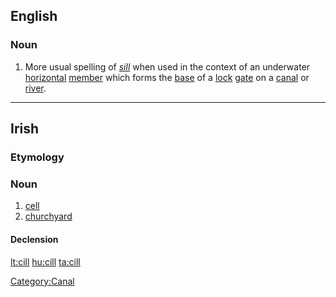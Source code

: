 ==English==

===Noun===
{{en-noun}}

# More usual spelling of ''[[sill]]'' when used in the context of an underwater [[horizontal]] [[member]] which forms the [[base]] of a  [[lock]] [[gate]] on a [[canal]] or [[river]].

[[Category:Canal]]

----

==Irish==

===Etymology===
{{etyl|sga|ga}} {{term|cell|lang=sga}}

===Noun===
{{infl|ga|noun|g=f}}

# [[cell]]
# [[churchyard]]

====Declension====
{{ga-noun-f-irreg|c|ill|ille|ealla|eall}}

[[lt:cill]]
[[hu:cill]]
[[ta:cill]]